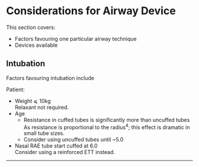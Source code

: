 # Considerations for Airway Device


This section covers:

* Factors favouring one particular airway technique
* Devices available


## Intubation

Factors favouring intubation include


Patient:

* Weight ⩽ 10kg  
Relaxant not required.
* Age  
	* Resistance in cuffed tubes is significantly more than uncuffed tubes  
	As resistance is proportional to the radius<sup>4</sup>; this effect is dramatic in small tube sizes.
	* Consider using uncuffed tubes until ~5.0


* Nasal RAE tube start cuffed at 6.0  
Consider using a reinforced ETT instead.

---